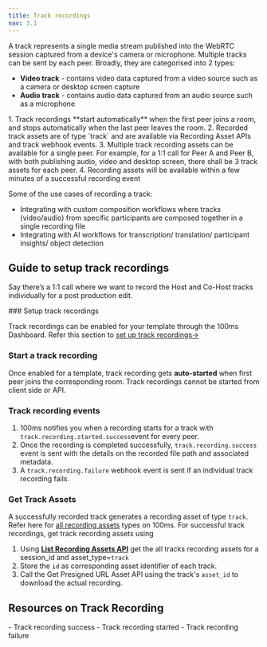 ```yaml
---
title: Track recordings
nav: 3.1
---
```


A track represents a single media stream published into the WebRTC session captured from a device's camera or microphone. Multiple tracks can be sent by each peer. Broadly, they are categorised into 2 types:

- **Video track** - contains video data captured from a  video source such as a camera or desktop screen capture
- **Audio track** - contains audio data captured from an audio source such as a microphone

<FlexContainer>
<Callout title="Track Recording Basics">
1. Track recordings **start automatically** when the first peer joins a room, and stops automatically when the last peer leaves the room.
2. Recorded track assets are of type `track` and are available via Recording Asset APIs and track webhook events.
3. Multiple track recording assets can be available for a single peer. For example, for a 1:1 call for Peer A and Peer B, with both publishing audio, video and desktop screen, there shall be 3 track assets for each peer.
4. Recording assets will be available within a few minutes of a successful recording event
</Callout>
</FlexContainer>

Some of the use cases of recording a track:
- Integrating with custom composition workflows where tracks (video/audio) from specific participants are composed together in a single recording file
- Integrating with AI workflows for transcription/ translation/ participant insights/ object detection

## Guide to setup track recordings

Say there’s a 1:1 call where we want to record the Host and Co-Host tracks individually for a post production edit.


<StepsContainer id="track-recording-setup">
### Setup track recordings

Track recordings can be enabled for your template through the 100ms Dashboard. Refer this section to [set up track recordings→](/get-started/v2/get-started/features/recordings/set-up-recording)

### Start a track recording

Once enabled for a template, track recording gets **auto-started** when first peer joins the corresponding room. Track recordings cannot be started from client side or API.

### Track recording events

1. 100ms notifies you when a recording starts for a track with `track.recording.started.success`event for every peer.
2. Once the recording is completed successfully, `track.recording.success` event is sent with the details on the recorded file path and associated metadata.
3. A `track.recording.failure` webhook event is sent if an individual track recording fails.

### Get Track Assets
A successfully recorded track generates a recording asset of type `track`. Refer here for [all recording assets](/get-started/v2/get-started/features/recordings/recording-assets/recording-asset-types) types on 100ms. For successful track recordings, get track recording assets using

1. Using **[List Recording Assets API](/server-side/v2/api-reference/recording-assets/list-all-assets)** get the all tracks recording assets for a session_id and asset_type=`track`
2. Store the `id` as corresponding asset identifier of each track.
3. Call the Get Presigned URL Asset API using the track's `asset_id` to download the actual recording.

</StepsContainer>

## Resources on Track Recording 

<FlexContainer>
<Callout title="Get track recording updates via webhooks">
- Track recording success
- Track recording started
- Track recording failure
</Callout>

</FlexContainer>
